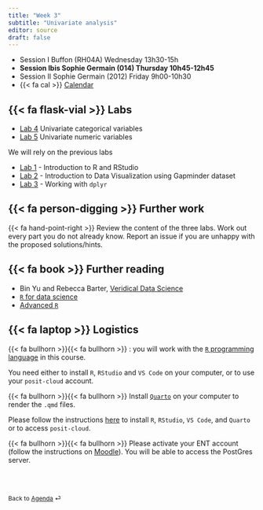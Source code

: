 ```yaml
---
title: "Week 3"
subtitle: "Univariate analysis"
editor: source
draft: false
---
```


::: callout-important

-   Session I Buffon (RH04A) Wednesday 13h30-15h
-   **Session Ibis Sophie Germain (014) Thursday 10h45-12h45**
-   Session II Sophie Germain (2012) Friday 9h00-10h30
-   {{< fa cal >}} [Calendar](https://edt.math.univ-paris-diderot.fr/#/parcours/mids/m1)

:::


## {{< fa flask-vial >}} Labs

- [Lab 4](/core/labs/lab-univariate-categorical.qmd) Univariate categorical variables
- [Lab 5]() Univariate numeric variables
  
We will rely on the previous labs

- [Lab 1](/core/labs/lab-r-intro.html) - Introduction to R and RStudio
- [Lab 2](/core/labs/lab-gapminder.html) - Introduction to Data Visualization using Gapminder dataset
- [Lab 3](/core/labs/lab-tables.html) - Working with `dplyr`

  

## {{< fa person-digging >}} Further work

{{< fa hand-point-right >}} Review the content of the three labs. Work out every part you do not already know. 
Report an issue if you are unhappy with the proposed solutions/hints.


## {{< fa book >}} Further reading

- Bin Yu and Rebecca Barter, [Veridical Data Science](https://vdsbook.com)
- [`R` for data science](https://r4ds.hadley.nz)
- [Advanced `R`](https://adv-r.hadley.nz)
  
  
 
## {{< fa laptop >}} Logistics  

{{< fa bullhorn >}}{{< fa bullhorn >}} : you will work with the [`R` programming language](https://www.r-project.org) in this course. 

You need either to install `R`, `RStudio` and `VS Code` on your computer, or to use your `posit-cloud` account. 

{{< fa bullhorn >}}{{< fa bullhorn >}} Install [`Quarto`](https://quarto.org) on your computer to render the `.qmd` files. 

Please follow the instructions [here](/computing-access.qmd) to install `R`, `RStudio`, `VS Code`, and `Quarto` or to access `posit-cloud`. 

{{< fa bullhorn >}}{{< fa bullhorn >}} Please activate your ENT account (follow the instructions on [Moodle](https://moodle.u-paris.fr/course/view.php?id=6143)). You will be able to access the PostGres server.


<br><br>

::: {style="font-size: 0.875em;"}
Back to [Agenda](/slides-listings.qmd) ⏎
:::
